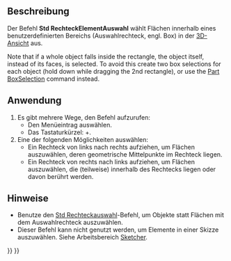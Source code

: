 <languages/>

{{Docnav/de
|[[Std_BoxSelection/de|Rechteckauswahl]]
|[[Std_SelectAll/de|AllesAuswählen]]
|[[Std_Edit_Menu/de|Std Menü Bearbeiten]]
|IconL=Std_BoxSelection.svg
|IconR=Std_SelectAll.svg
|IconC=Freecad.svg
}}

<div class="mw-translate-fuzzy">
{{GuiCommand/de
|Name=Std BoxElementSelection
|Name/de=Std RechteckElementAuswahl
|MenuLocation=Edit → Box element selection
|Workbenches=Alle
|Shortcut={{KEY|Shift}}+{{KEY|E}}
|SeeAlso=[[Part_BoxSelection/de|Part Rechteckauswahl]], [[Std_SelectAll/de|Std AllesAuswählen]]
}}
</div>

<span id="Description"></span>
==Beschreibung==

<div class="mw-translate-fuzzy">
Der Befehl '''Std RechteckElementAuswahl''' wählt Flächen innerhalb eines benutzerdefinierten Bereichs (Auswahlrechteck, engl. Box) in der [[3D_view/de|3D-Ansicht]] aus.
</div>

Note that if a whole object falls inside the rectangle, the object itself, instead of its faces, is selected. To avoid this create two box selections for each object (hold down {{KEY|Ctrl}} while dragging the 2nd rectangle), or use the [[Part_BoxSelection|Part BoxSelection]] command instead.

<span id="Usage"></span>
==Anwendung==

<div class="mw-translate-fuzzy">
# Es gibt mehrere Wege, den Befehl aufzurufen:
#* Den Menüeintrag {{MenuCommand|Bearbeiten → [[Image:Std_BoxElementSelection.svg|16px]] Box-Element Auswahl}} auswählen.
#* Das Tastaturkürzel: {{KEY|Shift}}+{{KEY|E}}.
# Eine der folgenden Möglichkeiten auswählen:
#* Ein Rechteck von links nach rechts aufziehen, um Flächen auszuwählen, deren geometrische Mittelpunkte im Rechteck liegen.
#* Ein Rechteck von rechts nach links aufziehen, um Flächen auszuwählen, die (teilweise) innerhalb des Rechtecks liegen oder davon berührt werden.
</div>

<span id="Notes"></span>
==Hinweise==

* Benutze den [[Std_BoxSelection/de|Std Rechteckauswahl]]-Befehl, um Objekte statt Flächen mit dem Auswahlrechteck auszuwählen.
* Dieser Befehl kann nicht genutzt werden, um Elemente in einer Skizze auszuwählen. Siehe Arbeitsbereich [[Sketcher_Workbench/de#Auswahlmethoden|Sketcher]].


{{Docnav/de
|[[Std_BoxSelection/de|Rechteckauswahl]]
|[[Std_SelectAll/de|AllesAuswählen]]
|[[Std_Edit_Menu/de|Std Menü Bearbeiten]]
|IconL=Std_BoxSelection.svg
|IconR=Std_SelectAll.svg
|IconC=Freecad.svg
}}

{{Std_Base_navi{{#translation:}}}}
{{Userdocnavi{{#translation:}}}}